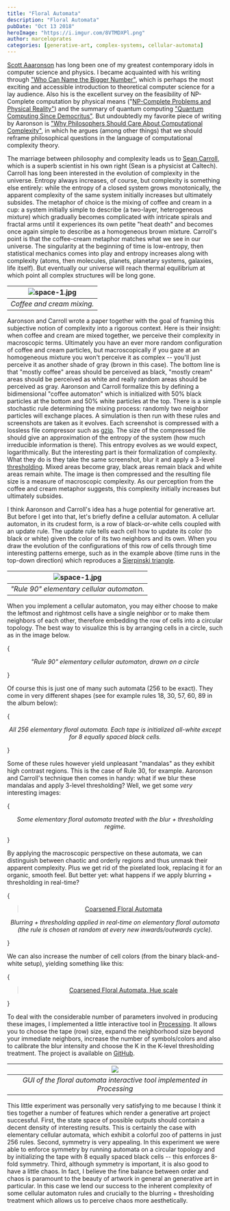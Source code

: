 ```yaml
---
title: "Floral Automata"
description: "Floral Automata"
pubDate: "Oct 13 2018"
heroImage: "https://i.imgur.com/8VTMDXPl.png"
author: marceloprates
categories: [generative-art, complex-systems, cellular-automata]
---
```


[Scott Aaaronson](https://www.scottaaronson.com/blog/) has long been one of my greatest contemporary idols in computer science and physics. I became acquainted with his writing through ["Who Can Name the Bigger Number"](https://www.scottaaronson.com/writings/bignumbers.html), which is perhaps the most exciting and accessible introduction to theoretical computer science for a lay audience. Also his is the excellent survey on the feasibility of NP-Complete computation by physical means ("[NP-Complete Problems and Physical Reality"](https://www.scottaaronson.com/papers/npcomplete.pdf)) and the summary of quantum computing ["Quantum Computing Since Democritus"](https://www.goodreads.com/book/show/17471298-quantum-computing-since-democritus). But undoubtedly my favorite piece of writing by Aaronson is ["Why Philosophers Should Care About Computational Complexity"](https://www.scottaaronson.com/papers/philos.pdf), in which he argues (among other things) that we should reframe philosophical questions in the language of computational complexity theory.

The marriage between philosophy and complexity leads us to [Sean Carroll](https://www.preposterousuniverse.com/), which is a superb scientist in his own right (Sean is a physicist at Caltech). Carroll has long been interested in the evolution of complexity in the universe. Entropy always increases, of course, but complexity is something else entirely: while the entropy of a closed system grows monotonically, the apparent complexity of the same system initially increases but ultimately subsides. The metaphor of choice is the mixing of coffee and cream in a cup: a system initially simple to describe (a two-layer, heterogeneous mixture) which gradually becomes complicated with intricate spirals and fractal arms until it experiences its own petite "heat death" and becomes once again simple to describe as a homogeneous brown mixture. Carroll's point is that the coffee-cream metaphor matches what we see in our universe. The singularity at the beginning of time is low-entropy, then statistical mechanics comes into play and entropy increases along with complexity (atoms, then molecules, planets, planetary systems, galaxies, life itself). But eventually our universe will reach thermal equilibrium at which point all complex structures will be long gone.

| ![space-1.jpg](https://thumbs.gfycat.com/ShrillAggravatingHumpbackwhale-small.gif) |
| :--------------------------------------------------------------------------------: |
|                             _Coffee and cream mixing._                             |

Aaronson and Carroll wrote a paper together with the goal of framing this subjective notion of complexity into a rigorous context. Here is their insight: when coffee and cream are mixed together, we perceive their complexity in macroscopic terms. Ultimately you have an ever more random configuration of coffee and cream particles, but macroscopically if you gaze at an homogeneous mixture you won't perceive it as complex -- you'll just perceive it as another shade of gray (brown in this case). The bottom line is that "mostly coffee" areas should be perceived as black, "mostly cream" areas should be perceived as white and really random areas should be perceived as gray. Aaronson and Carroll formalize this by defining a bidimensional "coffee automaton" which is initialized with 50% black particles at the bottom and 50% white particles at the top. There is a simple stochastic rule determining the mixing process: randomly two neighbor particles will exchange places. A simulation is then run with these rules and screenshots are taken as it evolves. Each screenshot is compressed with a lossless file compressor such as [gzip](https://www.gzip.org/). The size of the compressed file should give an approximation of the entropy of the system (how much irreducible information is there). This entropy evolves as we would expect, logarithmically. But the interesting part is their formalization of complexity. What they do is they take the same screenshot, blur it and apply a 3-level [thresholding](<https://en.wikipedia.org/wiki/Thresholding_(image_processing)>). Mixed areas become gray, black areas remain black and white areas remain white. The image is then compressed and the resulting file size is a measure of macroscopic complexity. As our perception from the coffee and cream metaphor suggests, this complexity initially increases but ultimately subsides.

I think Aaronson and Carroll's idea has a huge potential for generative art. But before I get into that, let's briefly define a cellular automaton. A cellular automaton, in its crudest form, is a row of black-or-white cells coupled with an update rule. The update rule tells each cell how to update its color (to black or white) given the color of its two neighbors and its own. When you draw the evolution of the configurations of this row of cells through time interesting patterns emerge, such as in the example above (time runs in the top-down direction) which reproduces a [Sierpinski triangle](https://en.wikipedia.org/wiki/Sierpinski_triangle).

| ![space-1.jpg](http://www.crystalinks.com/cellularautomaton.gif) |
| :--------------------------------------------------------------: |
|            _"Rule 90" elementary cellular automaton._            |

When you implement a cellular automaton, you may either choose to make the leftmost and rightmost cells have a single neighbor or to make them neighbors of each other, therefore embedding the row of cells into a circular topology. The best way to visualize this is by arranging cells in a circle, such as in the image below.

{<center>

  <blockquote class="imgur-embed-pub" lang="en" data-id="K9seNl0"></blockquote>
  <script async src="//s.imgur.com/min/embed.js" charset="utf-8"></script>
  <p><em>"Rule 90" elementary cellular automaton, drawn on a circle</em></p>
</center>}

Of course this is just one of many such automata (256 to be exact). They come in very different shapes (see for example rules 18, 30, 57, 60, 89 in the album below):

{<center>

  <blockquote class="imgur-embed-pub" lang="en" data-id="a/xWdLG"></blockquote>
  <script async src="//s.imgur.com/min/embed.js" charset="utf-8"></script>
  <p><em>All 256 elementary floral automata. Each tape is initialized all-white except for 8 equally spaced black cells.</em></p>
</center>}

Some of these rules however yield unpleasant "mandalas" as they exhibit high contrast regions. This is the case of Rule 30, for example. Aaronson and Carroll's technique then comes in handy: what if we blur these mandalas and apply 3-level thresholding? Well, we get some _very_ interesting images:

{<center>

  <blockquote class="imgur-embed-pub" lang="en" data-id="a/h032O"></blockquote>
  <script async src="//s.imgur.com/min/embed.js" charset="utf-8"></script>
  <p><em>Some elementary floral automata treated with the blur + thresholding regime.</em></p>
</center>}

By applying the macroscopic perspective on these automata, we can distinguish between chaotic and orderly regions and thus unmask their apparent complexity. Plus we get rid of the pixelated look, replacing it for an organic, smooth feel. But better yet: what happens if we apply blurring + thresholding in real-time?

{<center>

  <blockquote class="imgur-embed-pub" lang="en" data-id="a/Sq1E4">
    <a href="//imgur.com/Sq1E4">Coarsened Floral Automata</a>
  </blockquote>
  <script async src="//s.imgur.com/min/embed.js" charset="utf-8"></script>
  <p><em>Blurring + thresholding applied in real-time on elementary floral automata (the rule is chosen at random at every new inwards/outwards cycle).</em></p>
</center>}

We can also increase the number of cell colors (from the binary black-and-white setup), yielding something like this:

{<center>

  <blockquote class="imgur-embed-pub" lang="en" data-id="DPVsTM6">
    <a href="//imgur.com/DPVsTM6">Coarsened Floral Automata, Hue scale</a>
  </blockquote>
  <script async src="//s.imgur.com/min/embed.js" charset="utf-8"></script>
</center>}

To deal with the considerable number of parameters involved in producing these images, I implemented a little interactive tool in [Processing](https://processing.org/). It allows you to choose the tape (row) size, expand the neighborhood size beyond your immediate neighbors, increase the number of symbols/colors and also to calibrate the blur intensity and choose the K in the K-level thresholding treatment. The project is available on [GitHub](https://github.com/marceloprates/Floral-Automata).

| ![](https://raw.githubusercontent.com/marceloprates/Floral-Automata/master/screenshot-BW.png) |
| :-------------------------------------------------------------------------------------------: |
|            _GUI of the floral automata interactive tool implemented in Processing_            |

This little experiment was personally very satisfying to me because I think it ties together a number of features which render a generative art project successful. First, the state space of possible outputs should contain a decent density of interesting results. This is certainly the case with elementary cellular automata, which exhibit a colorful zoo of patterns in just 256 rules. Second, symmetry is very appealing. In this experiment we were able to enforce symmetry by running automata on a circular topology and by initializing the tape with 8 equally spaced black cells -- this enforces 8-fold symmetry. Third, although symmetry is important, it is also good to have a little chaos. In fact, I believe the fine balance between order and chaos is paramount to the beauty of artwork in general an generative art in particular. In this case we lend our success to the inherent complexity of some cellular automaton rules and crucially to the blurring + thresholding treatment which allows us to perceive chaos more aesthetically.
